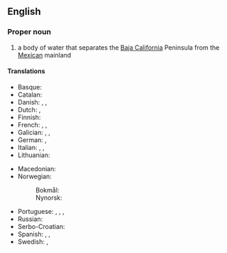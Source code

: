 ==English==
{{wikipedia}}

===Proper noun===
{{en-proper noun|head=[[gulf|Gulf]] [[of]] [[California]]}}

# a body of water that separates the [[Baja California]] Peninsula from the [[Mexican]] mainland
#: {{syn|en|Sea of Cortez}}

====Translations====
{{trans-top|body of water}}
* Basque: {{t|eu|Kaliforniako golkoa}}
* Catalan: {{t|ca|golf de Califòrnia|m}}
* Danish: {{t|da|Cortezhavet}}, {{t|da|Californiske Golf}}, {{t|da|Californiske Bugt}}
* Dutch: {{t|nl|Golf van Californië|m}}, {{t|nl|Zee van Cortés|m}}
* Finnish: {{t+|fi|Kalifornianlahti}}
* French: {{t|fr|golfe de Californie|m}}, {{t|fr|mer de Cortés|f}}, {{t|fr|mer Vermeille|f}}
* Galician: {{t|gl|golfo de California|m}}, {{t|gl|mar de Cortés|m}}, {{t|gl|mar Bermejo|m}}
* German: {{t+|de|Golf von Kalifornien|m}}, {{t|de|Cortés-See|m}}
* Italian: {{t|it|golfo di California|m}}, {{t|it|mare di Cortez|f}}, {{t|it|mare di Cortés|f}}
* Lithuanian: {{t|lt|Kalifornijos įlanka}}
{{trans-mid}}
* Macedonian: {{t|mk|Калифорниски Залив|m}}
* Norwegian:
*: Bokmål: {{t|nb|Californiabukta|m}}
*: Nynorsk: {{t|nn|Californiabukta|m}}
* Portuguese: {{t|pt|golfo da Califórnia|m}}, {{t|pt|mar de Cortés|m}}, {{t|pt|mar de Cortez|m}}, {{t|pt|mar Bermejo|m}}
* Russian: {{t|ru|Калифорни́йский зали́в|m}}
* Serbo-Croatian: {{t|sh|Kalifornijski zaljev|m}}
* Spanish: {{t|es|golfo de California|m}}, {{t|es|mar de Cortés|m}}, {{t|es|mar Bermejo|m}}
* Swedish: {{t|sv|Californiaviken|c}}, {{t|sv|Cortez hav|n}}
{{trans-bottom}}

{{C|en|Gulfs|Mexico}}
